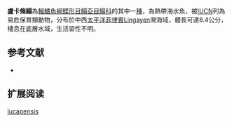 {{Speciesbox
| name = 盧卡條鰨
| status = VU
| status_system = IUCN3.1
| image = 
| image_width = 250px
| genus = Zebrias
| species = lucapensis
| authority = Seigel & Adamson, [[1985|1985]]
| synonyms = 
}}

'''盧卡條鰨'''為[[輻鰭魚綱|輻鰭魚綱]][[鰈形目|鰈形目]][[鰨亞目|鰨亞目]][[鰨科|鰨科]]的其中一[[種|種]]，為熱帶海水魚，被[[IUCN|IUCN]]列為易危保育類動物，分布於中西[[太平洋|太平洋]][[菲律賓|菲律賓]]Lingayen灣海域，體長可達8.4公分，棲息在底層水域，生活習性不明。
==参考文献==
*{{FishBase_species|genus=Zebrias|species=lucapensis|year=2014|month=4}}

== 扩展阅读 ==
{{refbegin}}
{{wikispecies-inline|Zebrias lucapensis|盧卡條鰨}}
{{refend}}
{{Taxonbar|from=Q531228}}

[[Category:條鰨屬|lucapensis]]


{{魚類小作品}}